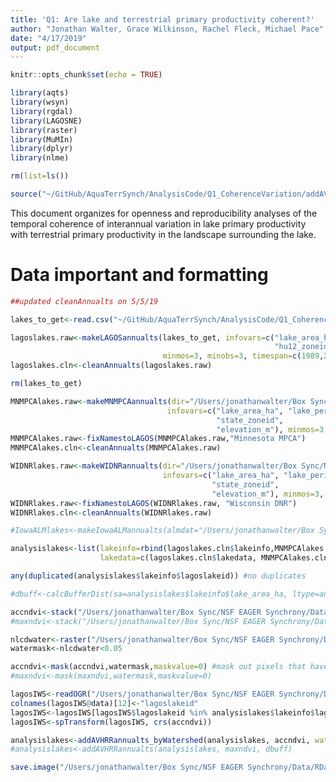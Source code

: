 ```yaml
---
title: 'Q1: Are lake and terrestrial primary productivity coherent?'
author: "Jonathan Walter, Grace Wilkinson, Rachel Fleck, Michael Pace"
date: "4/17/2019"
output: pdf_document
---
```


```r
knitr::opts_chunk$set(echo = TRUE)

library(aqts)
library(wsyn)
library(rgdal)
library(LAGOSNE)
library(raster)
library(MuMIn)
library(dplyr)
library(nlme)

rm(list=ls())

source("~/GitHub/AquaTerrSynch/AnalysisCode/Q1_CoherenceVariation/addAVHRRannualts_bywatershed.R")

```

This document organizes for openness and reproducibility analyses of the temporal coherence of interannual variation in lake primary productivity with terrestrial primary productivity in the landscape surrounding the lake.

# Data important and formatting

```r

##updated cleanAnnualts on 5/5/19

lakes_to_get<-read.csv("~/GitHub/AquaTerrSynch/AnalysisCode/Q1_CoherenceVariation/lakes20yrs_chla.csv")$x

lagoslakes.raw<-makeLAGOSannualts(lakes_to_get, infovars=c("lake_area_ha", "lake_perim_meters", "nhd_ftype", "nhd_fcode", "hu4_zoneid", 
                                                           "hu12_zoneid", "state_zoneid", "elevation_m"), tsvars=c("chla"), 
                                  minmos=3, minobs=3, timespan=c(1989,2018),lagosversion="1.087.3")
lagoslakes.cln<-cleanAnnualts(lagoslakes.raw)

rm(lakes_to_get)

MNMPCAlakes.raw<-makeMNMPCAannualts(dir="/Users/jonathanwalter/Box Sync/NSF EAGER Synchrony/Data/LAGOS Extended/MN_MPCA",
                                   infovars=c("lake_area_ha", "lake_perim_meters", "nhd_ftype", "nhd_fcode", "hu4_zoneid","hu12_zoneid", 
                                              "state_zoneid", 
                                              "elevation_m"), minmos=3, minobs=3, timespan=c(1989,2018))
MNMPCAlakes.raw<-fixNamestoLAGOS(MNMPCAlakes.raw,"Minnesota MPCA")
MNMPCAlakes.cln<-cleanAnnualts(MNMPCAlakes.raw)

WIDNRlakes.raw<-makeWIDNRannualts(dir="/Users/jonathanwalter/Box Sync/NSF EAGER Synchrony/Data/LAGOS Extended/WI_DNR",
                                  infovars=c("lake_area_ha", "lake_perim_meters", "nhd_ftype", "nhd_fcode", "hu4_zoneid","hu12_zoneid", 
                                             "state_zoneid", 
                                             "elevation_m"), minmos=3, minobs=3, timespan=c(1989,2018))
WIDNRlakes.raw<-fixNamestoLAGOS(WIDNRlakes.raw, "Wisconsin DNR")
WIDNRlakes.cln<-cleanAnnualts(WIDNRlakes.raw)

#IowaALMlakes<-makeIowaALMannualts(almdat="/Users/jonathanwalter/Box Sync/NSF EAGER Synchrony/Data/Iowa Synchrony Lakes.csv")

analysislakes<-list(lakeinfo=rbind(lagoslakes.cln$lakeinfo,MNMPCAlakes.cln$lakeinfo,WIDNRlakes.cln$lakeinfo),
                    lakedata=c(lagoslakes.cln$lakedata, MNMPCAlakes.cln$lakedata, WIDNRlakes.cln$lakedata))

any(duplicated(analysislakes$lakeinfo$lagoslakeid)) #no duplicates

```

```r

#dbuff<-calcBufferDist(sa=analysislakes$lakeinfo$lake_area_ha, ltype=analysislakes$lakeinfo$nhd_ftype, minbuff=2500)

accndvi<-stack("/Users/jonathanwalter/Box Sync/NSF EAGER Synchrony/Data/SatelliteData/accvi1989_2018.img")
#maxndvi<-stack("/Users/jonathanwalter/Box Sync/NSF EAGER Synchrony/Data/SatelliteData/mxvi1989_2018.img")

nlcdwater<-raster("/Users/jonathanwalter/Box Sync/NSF EAGER Synchrony/Data/SatelliteData/landcover/nlcd2011_cls11.img")
watermask<-nlcdwater<0.05

accndvi<-mask(accndvi,watermask,maskvalue=0) #mask out pixels that have too much water in them
#maxndvi<-mask(maxndvi,watermask,maskvalue=0)

lagosIWS<-readOGR("/Users/jonathanwalter/Box Sync/NSF EAGER Synchrony/Data/IWS/IWS.shp", stringsAsFactors = F)
colnames(lagosIWS@data)[12]<-"lagoslakeid"
lagosIWS<-lagosIWS[lagosIWS$lagoslakeid %in% analysislakes$lakeinfo$lagoslakeid,]
lagosIWS<-spTransform(lagosIWS, crs(accndvi))

analysislakes<-addAVHRRannualts_byWatershed(analysislakes, accndvi, watersheds=lagosIWS)
#analysislakes<-addAVHRRannualts(analysislakes, maxndvi, dbuff)

save.image("/Users/jonathanwalter/Box Sync/NSF EAGER Synchrony/Data/RData files/ms1_analysis_inprogress1_v10873_byWatershed.RData")

```
